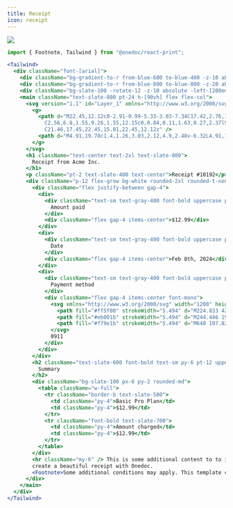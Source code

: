 ```yaml
---
title: Receipt
icon: receipt
---
```


<Frame type="glass"><img src="../../images/previews/ui-templates-receipt-280fabfa/document.1.jpg" style={{ maxHeight: '600px', borderRadius: "0.25rem", overflow: "hidden" }} /></Frame>

```jsx
import { Footnote, Tailwind } from "@onedoc/react-print";

<Tailwind>
  <div className="font-[arial]">
    <div className="bg-gradient-to-r from-blue-600 to-blue-400 -z-10 absolute -left-[2cm] right-[25vw] -skew-y-12 h-[100vh] bottom-[95vh]" />
    <div className="bg-gradient-to-r from-blue-600 to-blue-800 -z-20 absolute left-[75vw] -right-[2cm] -skew-y-12 h-[100vh] bottom-[90vh]" />
    <div className="bg-slate-100 -rotate-12 -z-10 absolute -left-[200em] -right-[200em] h-[100vh] top-[75vh]" />
    <main className="text-slate-800 pt-24 h-[90vh] flex flex-col">
      <svg version="1.1" id="Layer_1" xmlns="http://www.w3.org/2000/svg" x="0px" y="0px" viewBox="0 0 24 24" className="mx-auto w-32 mb-12 fill-blue-800">
        <g>
          <path d="M22.45,12.12c0-2.91-0.99-5.33-3.03-7.34C17.42,2.76,14.96,1.74,12,1.74c-2.93,0-5.4,1.02-7.43,3.05
            C2.56,6.8,1.55,9.26,1.55,12.15c0,0.84,0.11,1.63,0.27,2.37l9.71-7.65h5.01v14.58c1.06-0.5,2.03-1.13,2.91-1.99
            C21.46,17.45,22.45,15.01,22.45,12.12z" />
          <path d="M4.91,19.78c1.4,1.26,3.03,2.12,4.9,2.48v-6.32L4.91,19.78z" />
        </g>
      </svg>
      <h1 className="text-center text-2xl text-slate-800">
        Receipt from Acme Inc.
      </h1>
      <p className="pt-2 text-slate-400 text-center">Receipt #10192</p>
      <div className="p-12 flex-grow bg-white rounded-2xl rounded-t-none shadow-xl shadow-black/10">
        <div className="flex justify-between gap-4">
          <div>
            <div className="text-sm text-gray-400 font-bold uppercase pb-1">
              Amount paid
            </div>
            <div className="flex gap-4 items-center">$12.99</div>
          </div>
          <div>
            <div className="text-sm text-gray-400 font-bold uppercase pb-1">
              Date
            </div>
            <div className="flex gap-4 items-center">Feb 8th, 2024</div>
          </div>
          <div>
            <div className="text-sm text-gray-400 font-bold uppercase pb-1">
              Payment method
            </div>
            <div className="flex gap-4 items-center font-mono">
              <svg xmlns="http://www.w3.org/2000/svg" width="1200" height="800" version="1.1" viewBox="-96 -98.908 832 593.448" className="h-4">
                <path fill="#ff5f00" strokeWidth="5.494" d="M224.833 42.298h190.416v311.005H224.833z" display="inline"></path>
                <path fill="#eb001b" strokeWidth="5.494" d="M244.446 197.828a197.448 197.448 0 0175.54-155.475 197.777 197.777 0 100 311.004 197.448 197.448 0 01-75.54-155.53z"></path>
                <path fill="#f79e1b" strokeWidth="5.494" d="M640 197.828a197.777 197.777 0 01-320.015 155.474 197.777 197.777 0 000-311.004A197.777 197.777 0 01640 197.773z" className="e"></path>
              </svg>
              0911
            </div>
          </div>
        </div>
        <h2 className="text-slate-600 font-bold text-sm py-6 pt-12 uppercase">
          Summary
        </h2>
        <div className="bg-slate-100 px-6 py-2 rounded-md">
          <table className="w-full">
            <tr className="border-b text-slate-500">
              <td className="py-4">Basic Pro Plan</td>
              <td className="py-4">$12.99</td>
            </tr>
            <tr className="font-bold text-slate-700">
              <td className="py-4">Amount charged</td>
              <td className="py-4">$12.99</td>
            </tr>
          </table>
        </div>
        <hr className="my-6" /> This is some additional content to to inform you that Acme Inc. is a fake company and this is a fake receipt. This is just a demo to show you how you can
        create a beautiful receipt with Onedoc.
        <Footnote>Some additional conditions may apply. This template comes from the react-print library, available at https://react.onedoclabs.com/</Footnote>
      </div>
    </main>
  </div>
</Tailwind>

```

